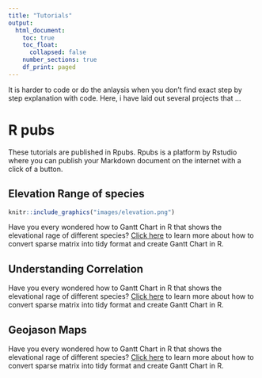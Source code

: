 ```yaml
---
title: "Tutorials"
output:
  html_document:
    toc: true
    toc_float:
      collapsed: false
    number_sections: true
    df_print: paged
---
```



It is harder to code or do the anlaysis when you don't find exact step by step explanation with code. Here, i have laid out several projects that ... 


# R pubs

These tutorials are published in Rpubs. Rpubs is a platform by Rstudio where you can publish your Markdown document on the internet with a click of a button. 

## Elevation Range of species

```r
knitr::include_graphics("images/elevation.png")
```


Have you every wondered how to Gantt Chart in R that shows the elevational rage of different species? [Click here](https://rpubs.com/rajesh1/elevationGraph){target="_blank} to learn more about how to convert sparse matrix into tidy format and create Gantt Chart in R. 

## Understanding Correlation  
Have you every wondered how to Gantt Chart in R that shows the elevational rage of different species? [Click here](https://rpubs.com/rajesh1/elevationGraph){target="_blank} to learn more about how to convert sparse matrix into tidy format and create Gantt Chart in R. 


## Geojason Maps 
Have you every wondered how to Gantt Chart in R that shows the elevational rage of different species? [Click here](https://rpubs.com/rajesh1/elevationGraph){target="_blank} to learn more about how to convert sparse matrix into tidy format and create Gantt Chart in R. 